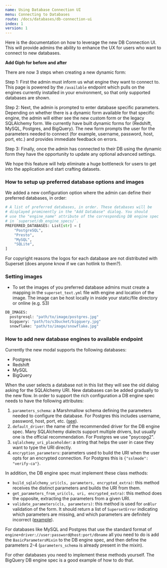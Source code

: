 ```yaml
---
name: Using Database Connection UI
menu: Connecting to Databases
route: /docs/databases/db-connection-ui
index: 1
version: 1
---
```


Here is the documentation on how to leverage the new DB Connection UI. This will provide admins the ability to enhance the UX for users who want to connect to new databases.

**Add Giph for before and after**

There are now 3 steps when creating a new dynamic form:

Step 1: First the admin must inform us what engine they want to connect to. This page is powered by the `/available` endpoint which pulls on the engines currently installed in your environment, so that only supported databases are shown.

Step 2: Next, the admin is prompted to enter database specific parameters. Depending on whether there is a dynamic form available for that specific engine, the admin will either see the new custom form or the legacy SQLAlchemy form. We currently have built dynamic forms for (Redshift, MySQL, Postgres, and BigQuery). The new form prompts the user for the parameters needed to connect (for example, username, password, host, port, etc.) and provides immediate feedback on errors.

Step 3: Finally, once the admin has connected to their DB using the dynamic form they have the opportunity to update any optional advanced settings. 

We hope this feature will help eliminate a huge bottleneck for users to get into the application and start crafting datasets.

### How to setup up preferred database options and images

We added a new configuration option where the admin can define their preferred databases, in order:

```python
# A list of preferred databases, in order. These databases will be
# displayed prominently in the "Add Database" dialog. You should
# use the "engine_name" attribute of the corresponding DB engine spec
# in `superset/db_engine_specs/`.
PREFERRED_DATABASES: List[str] = [
    "PostgreSQL",
    "Presto",
    "MySQL",
    "SQLite",
]
```

For copyright reasons the logos for each database are not distributed with Superset (does anyone know if we can hotlink to them?).

### Setting images

- To set the images of you preferred database admins must create a mapping in the `superset_text.yml` file with engine and location of the image. The image can be host locally in inside your static/file directory or online (e.g. S3)

```python
DB_IMAGES:
  postgresql: "path/to/image/postgres.jpg"
  bigquery: "path/to/s3bucket/bigquery.jpg"
  snowflake: "path/to/image/snowflake.jpg"
```

### How to add new database engines to available endpoint

Currently the new modal supports the following databases:

- Postgres
- Redshift
- MySQL
- BigQuery

When the user selects a database not in this list they will see the old dialog asking for the SQLAlchemy URI. New databases can be added gradually to the new flow. In order to support the rich configuration a DB engine spec needs to have the following attributes:

1. `parameters_schema`: a Marshmallow schema defining the parameters needed to configure the database. For Postgres this includes username, password, host, port, etc. ([see](https://github.com/apache/superset/blob/accee507c0819cd0d7bcfb5a3e1199bc81eeebf2/superset/db_engine_specs/base.py#L1309-L1320)).
2. `default_driver`: the name of the recommended driver for the DB engine spec. Many SQLAlchemy dialects support multiple drivers, but usually one is the official recommendation. For Postgres we use "psycopg2".
3. `sqlalchemy_uri_placeholder`: a string that helps the user in case they want to type the URI directly.
4. `encryption_parameters`: parameters used to build the URI when the user opts for an encrypted connection. For Postgres this is `{"sslmode": "verify-ca"}`.

In addition, the DB engine spec must implement these class methods:

- `build_sqlalchemy_uri(cls, parameters, encrypted_extra)`: this method receives the distinct parameters and builds the URI from them.
- `get_parameters_from_uri(cls, uri, encrypted_extra)`: this method does the opposite, extracting the parameters from a given URI.
- `validate_parameters(cls, parameters)`: this method is used for `onBlur` validation of the form. It should return a list of `SupersetError` indicating which parameters are missing, and which parameters are definitely incorrect ([example](https://github.com/apache/superset/blob/accee507c0819cd0d7bcfb5a3e1199bc81eeebf2/superset/db_engine_specs/base.py#L1404)).

For databases like MySQL and Postgres that use the standard format of `engine+driver://user:password@host:port/dbname` all you need to do is add the `BasicParametersMixin` to the DB engine spec, and then define the parameters 2-4 (`parameters_schema` is already present in the mixin).

For other databases you need to implement these methods yourself. The BigQuery DB engine spec is a good example of how to do that.